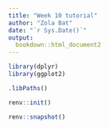 ```yaml
---
title: "Week 10 tutorial"
author: "Zola Bat"
date: "`r Sys.Date()`"
output:
  bookdown::html_document2
---
```



```r
library(dplyr)
library(ggplot2)
```

```r
.libPaths()
```

```r
renv::init()
```

```r
renv::snapshot()
```

